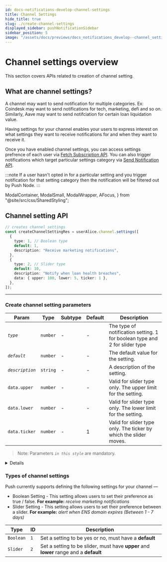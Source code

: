 ```yaml
---
id: docs-notifications-develop-channel-settings
title: Channel Settings
hide_title: true
slug: ./create-channel-settings
displayed_sidebar: pushNotificationSidebar
sidebar_position: 5
image: "/assets/docs/previews/docs_notifications_develop--channel_settings.png"
---
```


# Channel settings overview

This section covers APIs related to creation of channel setting.

<head>
  <title>Channel Settings | Push Notifications | Push Documentation</title>
</head>

## What are channel settings?

A channel may want to send notification for multiple categories. Ex: Coindesk may want to send notifications for tech, marketing, defi and so on. Similarly, Aave may want to send notifciation for certain loan liquidation value.

Having settings for your channel enables your users to express interest on what settings they want to receive notifications for and when they want to receive it.

Once you have enabled channel settings, you can access settings prefrence of each user via [Fetch Subscription API](/docs/notifications/build/fetch-subscriptions/ "Fetch subscription API for channel settings"). You can also trigger notifications which target particular settings category via [Send Notification API](/docs/notifications/build/send-notification/ "Send notification API for sending notification meant for vertain category").

:::note
If a user hasn't opted in for a particular setting and you trigger notification for that setting category then the notification will be filtered out by Push Node.
:::

  ModalContainer,
  ModalSmall,
  ModalWrapper,
  AFocus,
} from "@site/src/css/SharedStyling";

## Channel setting API

<Tabs className="codetabs" groupId="code-examples">
  <TabItem value="js" attributes={{className: "codetab js"}} default>

```typescript
// creates channel settings
const createChannelSettingRes = userAlice.channel.settings([
  {
    type: 1, // Boolean type
    default: 1,
    description: "Receive marketing notifications",
  },
  {
    type: 2, // Slider type
    default: 10,
    description: "Notify when loan health breaches",
    data: { upper: 100, lower: 5, ticker: 1 },
  },
]);
```

  </TabItem>
</Tabs>

---

### Create channel setting parameters

| Param           | Type     | Subtype | Default | Description                                                                |
| --------------- | -------- | ------- | ------- | -------------------------------------------------------------------------- |
| _`type`_        | `number` | -       | -       | The type of notification setting. 1 for boolean type and 2 for slider type |
| _`default`_     | `number` | -       | -       | The default value for the setting.                                         |
| _`description`_ | `string` | -       | -       | A description of the setting.                                              |
| `data.upper`    | `number` | -       | -       | Valid for slider type only. The upper limit for the setting.               |
| `data.lower`    | `number` | -       | -       | Valid for slider type only. The lower limit for the setting.               |
| `data.ticker`   | `number` | -       | 1       | Valid for slider type only. The ticker by which the slider moves.          |

> Note: Parameters _`in this style`_ are mandatory.

<Details summary="Expected response">

```typescript
{
  transactionHash: "0xf5056d382f209b5a7bcbf08d69c80dd13079467ba38413da8ca065a45f901a32";
}
```

</Details>

### Types of channel settings

Push currently supports defining the following settings for your channel —

- Boolean Setting - This setting allows users to set their preference as true / false. **For example:** _receive marketing notifications_
- Slider Setting - This setting allows users to set their preference between a slider. **For example:** _alert when ENS domain expires (Between 1 - 7 days)_

| Type      | ID  | Description                                                                           |
| --------- | --- | ------------------------------------------------------------------------------------- |
| `Boolean` | `1` | Set a setting to be yes or no, must have a **default**                                |
| `Slider`  | `2` | Set a setting to be slider, must have **upper** and **lower** range and a **default** |
